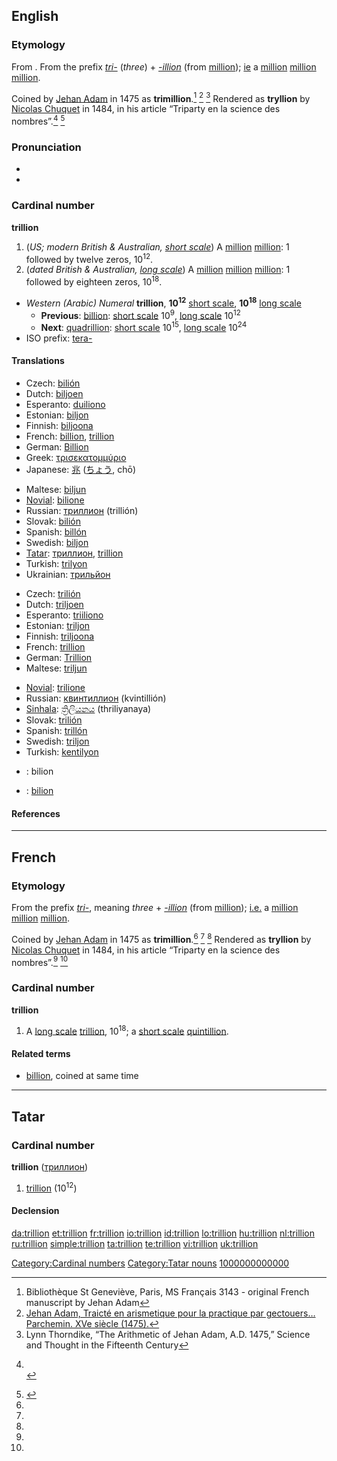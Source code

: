 {{see|Trillion}}
==English==
{{wikipedia|Long and short scales}}

===Etymology===
From {{etyl|fr}} {{term|trillion|lang=fr}}. From the prefix ''[[tri-]]'' (''three'') + ''[[-illion]]'' (from [[million]]); [[ie]] a [[million]] [[million]] [[million]].

Coined by [[w:Jehan Adam|Jehan Adam]] in 1475 as '''trimillion'''.<ref name="genevieve">Bibliothèque St Geneviève, Paris, MS Français 3143 - original French manuscript by Jehan Adam</ref> <ref name="parchemin">[http://www-bsg.univ-paris1.fr/la_reserve/expos/sciences/savants2.htm Jehan Adam, Traicté en arismetique pour la practique par gectouers… Parchemin. XVe siècle (1475).]</ref> <ref name="thorndike">Lynn Thorndike, “The Arithmetic of Jehan Adam, A.D. 1475,” Science and Thought in the Fifteenth Century</ref>
Rendered as '''tryllion''' by [[w:Nicolas Chuquet|Nicolas Chuquet]] in 1484, in his article “Triparty en la science des nombres”.<ref name="Chuquet1">
{{cite book
  | last = Chuquet
  | first = Nicolas
  | authorlink = 
  | coauthors = 
  | title = Triparty en la science des nombres (ISSN 9012-9458)
  | publisher = Aristide Marre, Bologna (Italy), 1880
  | date = written 1484, published 1880
  | location = 
  | pages = 
  | url = 
  | doi = 
  | id = 
  | isbn = }}
<br>
{{cite web
  | last = &nbsp;&nbsp;&nbsp;Idem
  | first = 
  | authorlink = 
  | coauthors = 
  | title =  Nicolas Chuquet's manuscript
  | work =
  | publisher = Published by www.miakinen.net
  | date = 
  | url = http://www.miakinen.net/vrac/nombres#lettres_zillions
  | format = 
  | doi = 
  | accessdate = 2008-03-01}}
</ref> <ref name="Chuquet2">
{{cite web
  | last = Idem
  | first = 
  | authorlink = 
  | coauthors = 
  | title =  Nicolas Chuquet's chapter
  | work = 
  | publisher = Transcription by Michael Florencetime
  | date = 
  | url = http://hexadecimal.florencetime.net/chuquet/triparty.htm
  | format = 
  | doi = 
  | accessdate = 2008-03-01}}
</ref>

===Pronunciation===
* {{audio|en-us-trillion.ogg|Audio (US)}}
* {{rhymes|ɪljən}}

===Cardinal number===
'''trillion'''

# (''US; modern British & Australian, [[w:Long and short scales|short scale]]'') A [[million]] [[million]]: 1 followed by twelve zeros, 10<sup>12</sup>.
# (''dated British & Australian, [[w:Long and short scales|long scale]]'') A [[million]] [[million]] [[million]]: 1 followed by eighteen zeros, 10<sup>18</sup>.

* ''Western (Arabic) Numeral'' '''trillion''', '''10<sup>12</sup>''' [[w:Long and short scales|short scale]], '''10<sup>18</sup>''' [[w:Long and short scales|long scale]]
** '''Previous''': [[billion]]: [[w:Long and short scales|short scale]] 10<sup>9</sup>, [[w:Long and short scales|long scale]] 10<sup>12</sup>
** '''Next''': [[quadrillion]]: [[w:Long and short scales|short scale]] 10<sup>15</sup>, [[w:Long and short scales|long scale]] 10<sup>24</sup>
* ISO prefix: [[tera-]]

====Translations====
{{trans-top|a million million, 10<sup>12</sup>}}
* Czech: [[bilión]] {{m}}
* Dutch: [[biljoen]]
* Esperanto: [[duiliono]]
* Estonian: [[biljon]]
* Finnish: [[biljoona]]
* French: [[billion]], [[trillion#French|trillion]]
* German: [[Billion]]
* Greek: [[τρισεκατομμύριο]] {{n}}
* Japanese: [[兆]] ([[ちょう]], chō)
{{trans-mid}}
* Maltese: [[biljun]]
* [[Novial]]: [[bilione]]
* Russian: [[триллион]] (trillión) {{m}}
* Slovak: [[bilión]] {{m}}
* Spanish: [[billón]] {{m}}
* Swedish: [[biljon]] {{c}}
* [[Tatar]]: [[триллион#Tatar|триллион]], [[trillion#Tatar|trillion]]
* Turkish: [[trilyon]]
* Ukrainian: [[трильйон]]
{{trans-bottom}}

{{trans-top|a million million million, 10<sup>18</sup>}}
* Czech: [[trilión]] {{m}}
* Dutch: [[triljoen]]
* Esperanto: [[triiliono]]
* Estonian: [[triljon]]
* Finnish: [[triljoona]]
* French: [[trillion#French|trillion]]
* German: [[Trillion]]
* Maltese: [[triljun]]
{{trans-mid}}
* [[Novial]]: [[trilione]]
* Russian: [[квинтиллион]] (kvintillión) {{m}}
* [[Sinhala]]: [[ත්‍රිලියනය]] (thriliyanaya)
* Slovak: [[trilión]] {{m}}
* Spanish: [[trillón]] {{m}}
* Swedish: [[triljon]] {{c}}
* Turkish: [[kentilyon]]
{{trans-bottom}}

{{checktrans}}
* {{ttbc|Bosnian}}: bilion {{m}}
* {{ttbc|Romanian}}: [[bilion]] {{n}}

====References====

----

==French==
===Etymology===
From the prefix ''[[tri-]]'', meaning ''three'' + ''[[-illion]]'' (from [[million]]); [[i.e.]] a [[million]] [[million]] [[million]].

Coined by [[w:Jehan Adam|Jehan Adam]] in 1475 as '''trimillion'''.<ref name="genevieve" /> <ref name="parchemin" /> <ref name="thorndike" />
Rendered as '''tryllion''' by [[w:Nicolas Chuquet|Nicolas Chuquet]] in 1484, in his article “Triparty en la science des nombres”.<ref name="Chuquet1" /> <ref name="Chuquet2" />

===Cardinal number===
'''trillion'''

# A [[w:Long and short scales|long scale]] [[billion#English|trillion]], 10<sup>18</sup>; a [[w:Long and short scales|short scale]] [[quintillion]].

====Related terms====
* [[billion]], coined at same time

----

==Tatar==

===Cardinal number===
'''trillion''' ([[триллион]])

# {{cardinal|lang=tt}} [[trillion]] (10<sup>12</sup>)

====Declension====
{{crh-latin-noun|nıñ|ga|nı|da|nan}}

[[Category:Cardinal numbers]]
[[Category:Tatar nouns]]
[[Category:tt:Cardinal numbers|1000000000000]]

[[da:trillion]]
[[et:trillion]]
[[fr:trillion]]
[[io:trillion]]
[[id:trillion]]
[[lo:trillion]]
[[hu:trillion]]
[[nl:trillion]]
[[ru:trillion]]
[[simple:trillion]]
[[ta:trillion]]
[[te:trillion]]
[[vi:trillion]]
[[uk:trillion]]